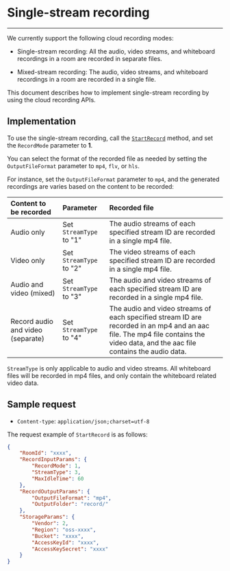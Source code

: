 # Single-stream recording
---


We currently support the following cloud recording modes:

* Single-stream recording: All the audio, video streams, and whiteboard recordings in a room are recorded in separate files.

* Mixed-stream recording: The audio, video streams, and whiteboard recordings in a room are recorded in a single file.

This document describes how to implement single-stream recording by using the cloud recording APIs.


## Implementation

To use the single-stream recording, call the [`StartRecord`](#7427) method, and set the `RecordMode` parameter to **1**.

You can select the format of the recorded file as needed by setting the `OutputFileFormat` parameter to `mp4`, `flv`, or `hls`. 

For instance, set the `OutputFileFormat` parameter to `mp4`, and the generated recordings are varies based on the content to be recorded:

|Content to be recorded|Parameter|Recorded file|
|:----|:----|:----|
|Audio only|Set `StreamType` to "1"| The audio streams of each specified stream ID are recorded in a single mp4 file. |
|Video only|Set `StreamType` to "2"|The video streams of each specified stream ID are recorded in a single mp4 file. |
|Audio and video (mixed)|Set `StreamType` to "3"|The audio and video streams of each specified stream ID are recorded in a single mp4 file. |
|Record audio and video (separate)|Set `StreamType` to "4"| The audio and video streams of each specified stream ID are recorded in an mp4 and an aac file. The mp4 file contains the video data, and the aac file contains the audio data.|

<Warning title="Warning">

`StreamType` is only applicable to audio and video streams. All whiteboard files will be recorded in mp4 files, and only contain the whiteboard related video data. 
</Warning>


## Sample request


- `Content-type`: `application/json;charset=utf-8`

The request example of `StartRecord` is as follows:

```json
{
	"RoomId": "xxxx",
	"RecordInputParams": {
		"RecordMode": 1,
		"StreamType": 3,
		"MaxIdleTime": 60
	},
	"RecordOutputParams": {
		"OutputFileFormat": "mp4",
		"OutputFolder": "record/"
	},
	"StorageParams": {
		"Vendor": 2,
		"Region": "oss-xxxx",
		"Bucket": "xxxx",
		"AccessKeyId": "xxxx",
		"AccessKeySecret": "xxxx"
	}
}
```
